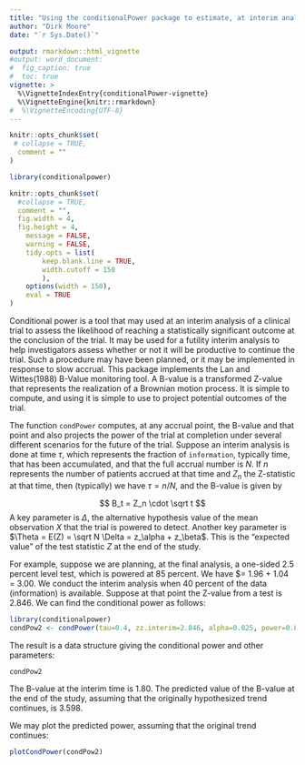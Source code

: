 ```yaml
---
title: "Using the conditionalPower package to estimate, at interim analysis, the probability of a successful outcome of a clinical trial"
author: "Dirk Moore"
date: "`r Sys.Date()`"

output: rmarkdown::html_vignette
#output: word_document:
#  fig_caption: true
#  toc: true
vignette: >
  %\VignetteIndexEntry{conditionalPower-vignette}
  %\VignetteEngine{knitr::rmarkdown}
#  %\VignetteEncoding{UTF-8}
---
```


```r
knitr::opts_chunk$set(
 # collapse = TRUE,
  comment = ""
)
```


```r
library(conditionalpower)

knitr::opts_chunk$set(
  #collapse = TRUE,
  comment = "",
  fig.width = 4,
  fig.height = 4,
	message = FALSE,
	warning = FALSE,
	tidy.opts = list(
		keep.blank.line = TRUE,
		width.cutoff = 150
		),
	options(width = 150),
	eval = TRUE
)
```

Conditional power is a tool that may used at an interim analysis  of a clinical trial to assess the likelihood of reaching a statistically significant outcome at the conclusion of the trial. It may be used for a futility interim analysis to help investigators assess whether or not it will be productive to continue the trial. Such a procedure may have been planned, or it may be implemented in response to slow accrual. This package implements the Lan and Wittes(1988) B-Value monitoring tool. A B-value is a transformed Z-value that represents the realization of a Brownian motion process. It is simple to compute, and using it is simple to use to project potential outcomes of the trial.

The function `condPower` computes, at any accrual point, the B-value and that point and also projects the power of the trial at completion under several different scenarios for the future of the trial. Suppose an interim analysis is done at time $\tau$, which represents the fraction of `information`, typically time, that has been accumulated, and that the full accrual number is $N$. If $n$ represents the number of patients accrued at that time and $Z_n$ the Z-statistic at that time, then (typically) we have $\tau = n/N$, and the B-value is given by

$$ B_t = Z_n \cdot \sqrt t $$
A key parameter is $\Delta$, the alternative hypothesis value of the mean observation $X$ that the trial is powered to detect. Another key parameter is $\Theta = E(Z) = \sqrt N \Delta = z_\alpha + z_\beta$. This is the "expected value" of the test statistic $Z$ at the end of the study. 

For example, suppose we are planning, at the final analysis, a one-sided 2.5 percent level test, which is powered at 85 percent. We have $\Theta = 1.96 + 1.04 = 3.00. We conduct the interim analysis when 40 percent of the data (information) is available. Suppose at that point the Z-value from a test is 2.846. We can find the conditional power as follows:

```r
library(conditionalpower)
condPow2 <- condPower(tau=0.4, zz.interim=2.846, alpha=0.025, power=0.85)
```

The result is a data structure giving the conditional power and other parameters:

```r
condPow2
```
The B-value at the interim time is 1.80. The predicted value of the B-value at the end of the study, assuming that the originally hypothesized trend continues, is 3.598.

We may plot the predicted power, assuming that the original trend continues:

```r
plotCondPower(condPow2)
```


